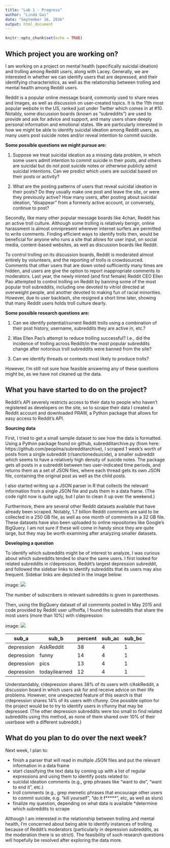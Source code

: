 ```yaml
---
title: "Lab 1 - Progress"
author: "Linda Gai"
date: "September 16, 2016"
output: html_document
---
```


```r
knitr::opts_chunk$set(echo = TRUE)
```

## Which project you are working on?

I am working on a project on mental health (specifically suicidal ideation) and trolling among Reddit users, along with Lacey. Generally, we are interested in whether we can identify users that are depressed, and their identifying characteristics, as well as the relationship between trolling and mental health among Reddit users.


Reddit is a popular online message board, commonly used to share news and images, as well as discussion on user-created topics. It is the 11th most popular website in the US, ranked just under Twitter which comes in at #10. Notably, some discussion boards (known as “subreddits”) are used to provide and ask for advice and support, and many users share deeply personal information and emotional states. We are particularly interested in how we might be able to identify suicidal ideation among Reddit users, as many users post suicide notes and/or reveal intention to commit suicide.

**Some possible questions we might pursue are:**


1. Suppose we treat suicidal ideation as a missing data problem, in which some users admit intention to commit suicide in their posts, and others are suicidal but do not post suicide notes or otherwise publicly admit suicidal intentions. Can we predict which users are suicidal based on their posts or activity?

2. What are the posting patterns of users that reveal suicidal ideation in their posts? Do they usually make one post and leave the site, or were they previously active? How many users, after posting about suicidal ideation, “disappear” from a formerly active account, or conversely, continue to post?

Secondly, like many other popular message boards like 4chan, Reddit has an active troll culture. Although some trolling is relatively benign, online harassment is almost omnipresent wherever internet surfers are permitted to write comments. Finding efficient ways to identify trolls then, would be beneficial for anyone who runs a site that allows for user input, on social media, content-based websites, as well as discussion boards like Reddit.

To control trolling on its discussion boards, Reddit is moderated almost entirely by volunteers, and the reporting of trolls is crowdsourced. Comments that other users that are down voted sufficiently many times are hidden, and users are give the option to report inappropriate comments to moderators. Last year, the newly minted (and first female) Reddit CEO Ellen Pao attempted to control trolling on Reddit by banning some of the most popular troll subreddits, including one devoted to vitriol directed at overweight people, and another devoted to making fun of racial minorities. However, due to user backlash, she resigned a short time later, showing that many Reddit users holds troll culture dearly.

**Some possible research questions are:**

1. Can we identify potential/current Reddit trolls using a combination of their post history, username, subreddits they are active in, etc.? 

2. Was Ellen Pao’s attempt to reduce trolling successful? I.e., did the incidence of trolling across Reddit/in the most popular subreddits change after notorious troll subreddits were banned from the site?

3. Can we identify threads or contexts most likely to produce trolls?

However, I’m still not sure how feasible answering any of these questions might be, as we have not cleaned up the data.

## What you have started to do on the project?
Reddit's API severely restricts access to their data to people who haven't registered as developers on the site, so to scrape their data I created a Reddit account and downloaded PRAW, a Python package that allows for easy access to Reddit's API.

**Sourcing data**

First, I tried to get a small sample dataset to see how the data is formatted. Using a Python package found on github, subredditarchive.py (from here: https://github.com/peoplma/subredditarchive), I scraped 1 week's worth of posts from a single subreddit (r/sanctionedsuicide), a smaller subreddit which seems to have a relatively high density of suicide notes. The package gets all posts in a subreddit between two user-indicated time periods, and returns them as a set of JSON files, where each thread gets its own JSON file, containing the original post as well as the child posts.

I also started writing up a JSON parser in R that collects the relevant information from a single JSON file and puts them in a data frame. (The code right now is quite ugly, but I plan to clean it up over the weekend.)

Furthermore, there are several other Reddit datasets available that have already been scraped. Notably, 1.7 billion Reddit comments are said to be collected in a 250 GB file, as well as one month of comments in a 32 GB file. These datasets have also been uploaded to online repositories like Google’s BigQuery. I am not sure if these will come in handy since they are quite large, but they may be worth examining after analyzing smaller datasets.

**Developing a question**

To identify which subreddits might be of interest to analyze, I was curious about which subreddits tended to share the same users. I first looked for related subreddits in r/depression, Reddit’s largest depression subreddit, and followed the sidebar links to identify subreddits that its users may also frequent. Sidebar links are depicted in the image below:

image: ![](Depression_tree.png) 

The number of subscribers in relevant subreddits is given in parentheses.

Then, using the BigQuery dataset of all comments posted in May 2015 and code provided by Reddit user u/fhoffa, I found the subreddits that share the most users (more than 10%) with r/depression:

image: ![](bigquerytree.png) 

sub_a | sub_b |percent | sub_ac | sub_bc
------|------- | ------|------- | ------|
depression | AskReddit |38 | 4 | 1
depression | funny |14 | 4 | 1
depression | pics |13 | 4 | 1
depression | todayilearned |12 | 4 | 1

Understandably, r/depression shares 38% of its users with r/AskReddit, a discussion board in which users ask for and receive advice on their life problems. However, one unexpected feature of this search is that r/depression shares 14% of its users with r/funny. One possible option for the project would be to try to identify users in r/funny that may be depressed. (The other depression subreddits were too small to find related subreddits using this method, as none of them shared over 10% of their userbase with a different subreddit.)


## What do you plan to do over the next week?

Next week, I plan to:

* finish a parser that will read in multiple JSON files and put the relevant information in a data frame
* start classifying the text data by coming up with a list of regular expressions and using them to identify posts related to:
+ suicidal ideation comments (e.g., grep phrases like “want to die”, “want to end it”, etc.)
+ troll comments (e.g., grep memetic phrases that encourage other users to commit suicide, e.g. “kill yourself”, “do it f*****”, etc, as well as slurs)
* finalize my question, depending on what data is available
*determine which subreddits to scrape

Although I am interested in the relationship between trolling and mental health, I’m concerned about being able to identify instances of trolling because of Reddit’s moderators (particularly in depression subreddits, as the moderation there is so strict). The feasibility of such research questions will hopefully be resolved after exploring the data more.
